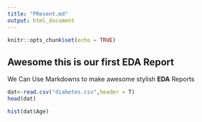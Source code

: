 ```yaml
---
title: "PResent.md"
output: html_document
---
```


```r
knitr::opts_chunk$set(echo = TRUE)
```

## Awesome this is our first EDA Report

We Can Use Markdowns to make awesome stylish **EDA** Reports



```r
dat<-read.csv("diabetes.csv",header = T)
head(dat)
```

```r
hist(dat$Age)
```

